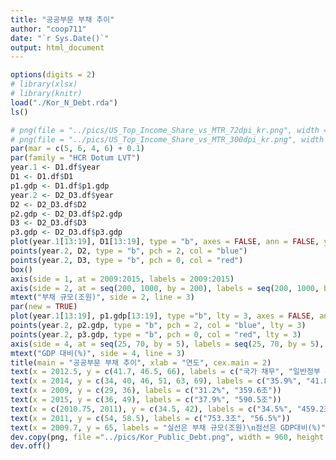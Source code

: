 ```yaml
---
title: "공공부문 부채 추이"
author: "coop711"
date: "`r Sys.Date()`"
output: html_document
---
```


```r
options(digits = 2)
# library(xlsx)
# library(knitr)
load("./Kor_N_Debt.rda")
ls()
```

```r
# png(file = "../pics/US_Top_Income_Share_vs_MTR_72dpi_kr.png", width = 864, height = 486)
# png(file = "../pics/US_Top_Income_Share_vs_MTR_300dpi_kr.png", width = 1280, height = 720)
par(mar = c(5, 6, 4, 6) + 0.1)
par(family = "HCR Dotum LVT")
year.1 <- D1.df$year
D1 <- D1.df$D1
p1.gdp <- D1.df$p1.gdp
year.2 <- D2_D3.df$year
D2 <- D2_D3.df$D2
p2.gdp <- D2_D3.df$p2.gdp
D3 <- D2_D3.df$D3
p3.gdp <- D2_D3.df$p3.gdp
plot(year.1[13:19], D1[13:19], type = "b", axes = FALSE, ann = FALSE, ylim = c(200, 1000))
points(year.2, D2, type = "b", pch = 2, col = "blue")
points(year.2, D3, type = "b", pch = 0, col = "red")
box()
axis(side = 1, at = 2009:2015, labels = 2009:2015)
axis(side = 2, at = seq(200, 1000, by = 200), labels = seq(200, 1000, by = 200), las = 1)
mtext("부채 규모(조원)", side = 2, line = 3)
par(new = TRUE)
plot(year.1[13:19], p1.gdp[13:19], type ="b", lty = 3, axes = FALSE, ann = FALSE, ylim = c(25, 70))
points(year.2, p2.gdp, type = "b", pch = 2, col = "blue", lty = 3)
points(year.2, p3.gdp, type = "b", pch = 0, col = "red", lty = 3)
axis(side = 4, at = seq(25, 70, by = 5), labels = seq(25, 70, by = 5), las = 1)
mtext("GDP 대비(%)", side = 4, line = 3)
title(main = "공공부문 부채 추이", xlab = "연도", cex.main = 2)
text(x = 2012.5, y = c(41.7, 46.5, 66), labels = c("국가 채무", "일반정부 부채", "공공부문 부채"), cex = 1.2)
text(x = 2014, y = c(34, 40, 46, 51, 63, 69), labels = c("35.9%", "41.8%", "533.2조", "620.6조", "64.5%", "957.3조"))
text(x = 2009, y = c(29, 36), labels = c("31.2%", "359.6조"))
text(x = 2015, y = c(36, 49), labels = c("37.9%", "590.5조"))
text(x = c(2010.75, 2011), y = c(34.5, 42), labels = c("34.5%", "459.2조"))
text(x = 2011, y = c(54, 58.5), labels = c("753.3조", "56.5%"))
text(x = 2009.7, y = 65, labels = "실선은 부채 규모(조원)\n점선은 GDP대비(%)", cex =  1.5)
dev.copy(png, file ="../pics/Kor_Public_Debt.png", width = 960, height = 540)
dev.off()
``` 


